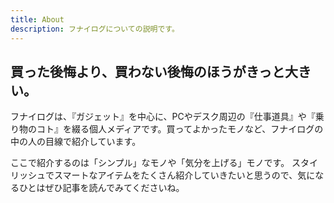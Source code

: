 ```yaml
---
title: About
description: フナイログについての説明です。
---
```


## 買った後悔より、買わない後悔のほうがきっと大きい。

フナイログは、『ガジェット』を中心に、PCやデスク周辺の『仕事道具』や『乗り物のコト』を綴る個人メディアです。買ってよかったモノなど、フナイログの中の人の目線で紹介しています。

ここで紹介するのは「シンプル」なモノや「気分を上げる」モノです。 スタイリッシュでスマートなアイテムをたくさん紹介していきたいと思うので、気になるひとはぜひ記事を読んでみてくださいね。
